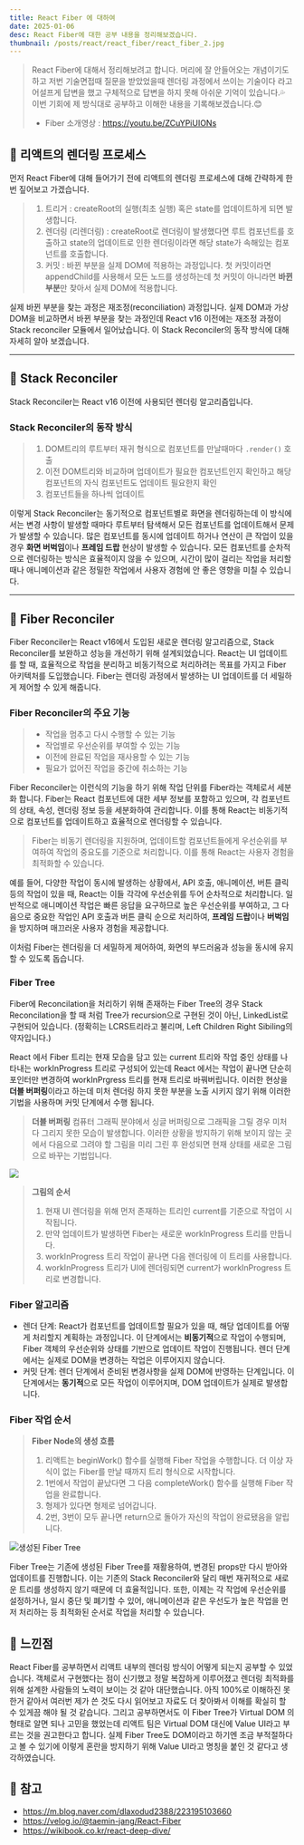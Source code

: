 ```yaml
---
title: React Fiber 에 대하여
date: 2025-01-06
desc: React Fiber에 대한 공부 내용을 정리해보겠습니다.
thumbnail: /posts/react/react_fiber/react_fiber_2.jpg
---
```


> React Fiber에 대해서 정리해보려고 합니다. 머리에 잘 안들어오는 개념이기도 하고 저번 기술면접때 질문을 받았었을때 렌더링 과정에서 쓰이는 기술이다 라고 어설프게 답변을 했고 구체적으로 답변을 하지 못해 
아쉬운 기억이 있습니다.💦 이번 기회에 제 방식대로 공부하고 이해한 내용을 기록해보겠습니다.😊
> - Fiber 소개영상 : https://youtu.be/ZCuYPiUIONs
## 📌 리액트의 렌더링 프로세스
먼저 React Fiber에 대해 들어가기 전에 리액트의 렌더링 프로세스에 대해 간략하게 한번 짚어보고 가겠습니다.
> 1. 트리거 : createRoot의 실행(최초 실행) 혹은 state를 업데이트하게 되면 발생합니다.
> 2. 렌더링 (리렌더링) : createRoot로 렌더링이 발생했다면 루트 컴포넌트를 호출하고 state의 업데이트로 인한 렌더링이라면 해당 state가 속해있는 컴포넌트를 호출합니다.
> 3. 커밋 : 바뀐 부분을 실제 DOM에 적용하는 과정입니다. 첫 커밋이라면 appendChild를 사용해서 모든 노드를 생성하는데 첫 커밋이 아니라면 **바뀐 부분**만 찾아서 실제 DOM에 적용합니다.

실제 바뀐 부분을 찾는 과정은 재조정(reconciliation) 과정입니다. 실제 DOM과 가상 DOM을 비교하면서 바뀐 부분을 찾는 과정인데 React v16 이전에는 재조정 과정이 Stack reconciler 모듈에서 일어났습니다. 
이 Stack Reconciler의 동작 방식에 대해 자세히 알아 보겠습니다.

---

## 📌 Stack Reconciler
Stack Reconciler는 React v16 이전에 사용되던 렌더링 알고리즘입니다.

### Stack Reconciler의 동작 방식
> 1. DOM트리의 루트부터 재귀 형식으로 컴포넌트를 만날때마다 `.render()` 호출
> 2. 이전 DOM트리와 비교하며 업데이트가 필요한 컴포넌트인지 확인하고 해당 컴포넌트의 자식 컴포넌트도 
업데이트 필요한지 확인
> 3. 컴포넌트들을 하나씩 업데이트

이렇게 Stack Reconciler는 동기적으로 컴포넌트별로 화면을 렌더링하는데 이 방식에서는 변경 사항이 발생할 때마다 루트부터 탐색해서 모든 컴포넌트를 업데이트해서 문제가 발생할 수 있습니다. 많은 컴포넌트를 동시에 업데이트 하거나 연산이 큰 작업이 있을 경우 **화면 버벅임**이나 **프레임 드랍** 현상이 발생할 수 있습니다. 모든 컴포넌트를 순차적으로 렌더링하는 방식은 효율적이지 않을 수 있으며, 시간이 많이 걸리는 작업을 처리할때나 애니메이션과 같은 정밀한 작업에서 사용자 경험에 안 좋은 영향을 미칠 수 있습니다.

---

## 📌 Fiber Reconciler

Fiber Reconciler는 React v16에서 도입된 새로운 렌더링 알고리즘으로, Stack Reconciler를 보완하고 성능을 개선하기 위해 설계되었습니다. React는 UI 업데이트를 할 때, 효율적으로 작업을 분리하고 비동기적으로 처리하려는 목표를 가지고 Fiber 아키텍처를 도입했습니다. Fiber는 렌더링 과정에서 발생하는 UI 업데이트를 더 세밀하게 제어할 수 있게 해줍니다.

### Fiber Reconciler의 주요 기능
> - 작업을 멈추고 다시 수행할 수 있는 기능
> - 작업별로 우선순위를 부여할 수 있는 기능
> - 이전에 완료된 작업을 재사용할 수 있는 기능
> - 필요가 없어진 작업을 중간에 취소하는 기능

Fiber Reconciler는 이런식의 기능을 하기 위해 작업 단위를 Fiber라는 객체로서 세분화 합니다. Fiber는 React 컴포넌트에 대한 세부 정보를 포함하고 있으며, 각 컴포넌트의 상태, 속성, 렌더링 정보 등을 세분화하여 관리합니다. 이를 통해 React는 비동기적으로 컴포넌트를 업데이트하고 효율적으로 렌더링할 수 있습니다.
> Fiber는 비동기 렌더링을 지원하며, 업데이트할 컴포넌트들에게 우선순위를 부여하여 작업의 중요도를 기준으로 처리합니다. 이를 통해 React는 사용자 경험을 최적화할 수 있습니다.

예를 들어, 다양한 작업이 동시에 발생하는 상황에서, API 호출, 애니메이션, 버튼 클릭 등의 작업이 있을 때, React는 이들 각각에 우선순위를 두어 순차적으로 처리합니다. 일반적으로 애니메이션 작업은 빠른 응답을 요구하므로 높은 우선순위를 부여하고, 그 다음으로 중요한 작업인 API 호출과 버튼 클릭 순으로 처리하여, **프레임 드랍**이나 **버벅임**을 방지하며 매끄러운 사용자 경험을 제공합니다.

이처럼 Fiber는 렌더링을 더 세밀하게 제어하여, 화면의 부드러움과 성능을 동시에 유지할 수 있도록 돕습니다.

### Fiber Tree
Fiber에 Reconcilation을 처리하기 위해 존재하는 Fiber Tree의 경우 Stack Reconcilation을 할 때 처럼 Tree가 recursion으로 구현된 것이 아닌, LinkedList로 구현되어 있습니다.
(정확히는 LCRS트리라고 불리며, Left Children Right Sibiling의 약자입니다.)

React 에서 Fiber 트리는 현재 모습을 담고 있는 current 트리와 작업 중인 상태를 나타내는 workInProgress 트리로 구성되어 있는데 React 에서는 작업이 끝나면 단순히 포인터만 변경하여 workInPrgress 트리를 현재 트리로 바꿔버립니다. 이러한 현상을 **더블 버퍼링**이라고 하는데 미처 렌더링 하지 못한 부분을 노출 시키지 않기 위해 이러한 기법을 사용하며 커밋 단계에서 수행 됩니다.
> **더블 버퍼링**
컴퓨터 그래픽 분야에서 싱글 버퍼링으로 그래픽을 그릴 경우 미처 다 그리지 못한 모습이 발생합니다.
이러한 상황을 방지하기 위해 보이지 않는 곳에서 다음으로 그려야 할 그림을 미리 그린 후 완성되면 현재
 상태를 새로운 그림으로 바꾸는 기법입니다.

![](/posts/react/react_fiber/fiber_tree.png)

> **그림의 순서**
> 1. 현재 UI 렌더링을 위해 먼저 존재하는 트리인 current를 기준으로 작업이 시작됩니다.
> 2. 만약 업데이트가 발생하면 Fiber는 새로운 workInProgress 트리를 만듭니다.
> 3. workInProgress 트리 작업이 끝나면 다음 렌더링에 이 트리를 사용합니다.
> 4. workInProgress 트리가 UI에 렌더링되면 current가 workInProgress 트리로 변경합니다.

### Fiber 알고리즘
- 렌더 단계: React가 컴포넌트를 업데이트할 필요가 있을 때, 해당 업데이트를 어떻게 처리할지 계획하는 과정입니다. 이 단계에서는 **비동기적**으로 작업이 수행되며, Fiber 객체의 우선순위와 상태를 기반으로 업데이트 작업이 진행됩니다. 렌더 단계에서는 실제로 DOM을 변경하는 작업은 이루어지지 않습니다.
- 커밋 단계: 렌더 단계에서 준비된 변경사항을 실제 DOM에 반영하는 단계입니다. 이 단계에서는 **동기적**으로 모든 작업이 이루어지며, DOM 업데이트가 실제로 발생합니다.

### Fiber 작업 순서
> **Fiber Node의 생성 흐름**
> 1. 리액트는 beginWork() 함수를 실행해 Fiber 작업을 수행합니다. 더 이상 자식이 없는 Fiber를 만날 때까지 트리 형식으로 시작합니다.
> 2. 1번에서 작업이 끝났다면 그 다음 completeWork() 함수를 실행해 Fiber 작업을 완료합니다.
> 3. 형제가 있다면 형제로 넘어갑니다.
> 4. 2번, 3번이 모두 끝나면 return으로 돌아가 자신의 작업이 완료됐음을 알립니다.

![생성된 Fiber Tree](/posts/react/react_fiber/fiber_tree_2.webp)

Fiber Tree는 기존에 생성된 Fiber Tree를 재활용하여, 변경된 props만 다시 받아와 업데이트를 진행합니다. 이는 기존의 Stack Reconciler와 달리 매번 재귀적으로 새로운 트리를 생성하지 않기 때문에 더 효율적입니다. 또한, 이제는 각 작업에 우선순위를 설정하거나, 일시 중단 및 폐기할 수 있어, 애니메이션과 같은 우선도가 높은 작업을 먼저 처리하는 등 최적화된 순서로 작업을 처리할 수 있습니다.

## 📌 느낀점
React Fiber를 공부하면서 리액트 내부의 렌더링 방식이 어떻게 되는지 공부할 수 있었습니다. 객체로서 구현했다는 점이 신기했고 정말 복잡하게 이루어졌고 렌더링 최적화를 위해 설계한 사람들의 노력이 보이는 것 같아 대단했습니다. 아직 100%로 이해하진 못 한거 같아서 여러번 제가 쓴 것도 다시 읽어보고 자료도 더 찾아봐서 이해를 확실히 할 수 있게끔 해야 될 것 같습니다.
그리고 공부하면서도 이 Fiber Tree가 Virtual DOM 의 형태로 알면 되나 고민을 했었는데 리액트 팀은 Virtual DOM 대신에 Value UI라고 부르는 것을 권고한다고 합니다. 실제 Fiber Tree도 DOM이라고 하기엔 조금 부적절하다고 볼 수 있기에 이렇게 혼란을 방지하기 위해 Value UI라고 명칭을 붙인 것 같다고 생각하였습니다.

## 📌 참고
- https://m.blog.naver.com/dlaxodud2388/223195103660
- https://velog.io/@taemin-jang/React-Fiber
- https://wikibook.co.kr/react-deep-dive/










